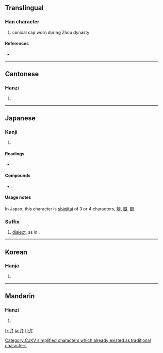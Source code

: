{{also|辨|瓣|辯}}<!--(all of them only in Japanese Shinjitai)-->
==Translingual==

===Han character===
{{Han char|rn=55|rad=廾|as=02|sn=5|four=2344<sub>0</sub>|canj=戈廿 (IT), X戈廿 (XIT)}}

# conical cap worn during Zhou dynasty

====References====
* {{Han ref|kx=0353.110|dkj=09588|dj=0668.110|hdz=10514.070|uh=5F01|ud=24321|bh=A5AF|bd=42415}}

----

==Cantonese==

===Hanzi===
{{yue-hanzi|jyut=|y=bin6}}

# {{defn|Cantonese}}

----

==Japanese==

===Kanji===
{{ja-kanji|grade=5|rs=廾02}}

# {{defn|Japanese}}

====Readings====
* {{ja-readings|on=[[べん]] (ben), [[へん]] (hen)|kun=[[かんむり]] (kammuri), [[わける]] (wakeru), [[わきまえる]] (wakimaeru)}}

====Compounds====
* {{term|関西弁||Kansai dialect|tr=kansaiben|lang=ja|sc=Jpan}}.

====Usage notes====
In Japan, this character is [[shinjitai]] of 3 or 4 characters, [[辨]], [[瓣]], [[辯]].

===Suffix===
{{infl|ja|suffix|tr=べん, ben}}

# [[dialect]], as in {{term|関西弁||Kansai dialect|tr=kansaiben|lang=ja|sc=Jpan}}.

----

==Korean==

===Hanja===
{{ko-hanja|hangeul=[[변]], [[반]]|eumhun=|rv=byeon, ban|mr=pyŏn, pan|y=pyen, pan}}

# {{defn|Korean}}

[[Category:CJKV simplified characters which already existed as traditional characters]]

----

==Mandarin==

===Hanzi===
{{cmn-hanzi|pin=[[biàn]] ([[bian4]])|wg=pien<sup>4</sup>}}

# {{defn|Mandarin}}

[[fr:弁]]
[[ja:弁]]
[[fi:弁]]